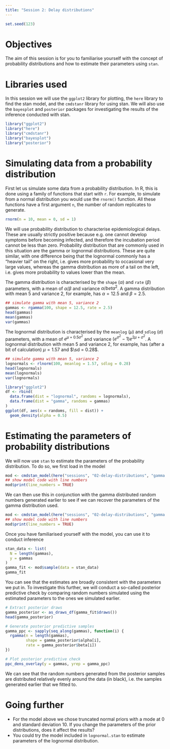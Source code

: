 ```yaml
---
title: "Session 2: Delay distributions"
---
```


```r
set.seed(123)
```

# Objectives

The aim of this session is for you to familiarise yourself with the concept of probability distributions and how to estimate their parameters using `stan`.

# Libraries used

In this session we will use the `ggplot2` library for plotting, the `here` library to find the stan model, and the `cmdstanr` library for using stan.
We will also use the `bayesplot` and `posterior` packages for investigating the results of the inference conducted with stan.

```r
library("ggplot2")
library("here")
library("cmdstanr")
library("bayesplot")
library("posterior")
```

# Simulating data from a probability distribution

First let us simulate some data from a probability distribution.
In R, this is done using a family of functions that start with `r`.
For example, to simulate from a normal distribution you would use the `rnorm()` function.
All these functions have a first argument `n`, the number of random replicates to generate.

```r
rnorm(n = 10, mean = 0, sd = 1)
```

We will use probability distribution to characterise epidemiological delays.
These are usually strictly positive because e.g. one cannot develop symptoms before becoming infected, and therefore the incubation period cannot be less than zero.
Probability distribution that are commonly used in this situation are the gamma or lognormal distributions.
These are quite similar, with one difference being that the lognormal commonly has a "heavier tail" on the right, i.e. gives more probability to occasional very large values, whereas the gamma distribution as more of a tail on the left, i.e. gives more probability to values lower than the mean.

The gamma distribution is characterised by the `shape` ($\alpha$) and `rate` ($\beta$) parameters, with a mean of $\alpha/\beta$ and variance $\alpha/beta^2$. 
A gamma distribution with mean 5 and variance 2, for example, has $\alpha = 12.5$ and $\beta = 2.5$.

```r
## simulate gamma with mean 5, variance 2
gammas <- rgamma(100, shape = 12.5, rate = 2.5)
head(gammas)
mean(gammas)
var(gammas)
```

The lognormal distribution is characterised by the `meanlog` ($\mu$) and `sdlog` ($\sigma$) parameters, with a mean of $e^{\mu + 0.5\sigma^2}$ and variance $(e^{\sigma^2} - 1) e^{2\mu + \sigma^2}$. 
A lognormal distribution with mean 5 and variance 2, for example, has (after a bit of calculation) $\mu = 1.57$ and $\sd = 0.28$.

```r
## simulate gamma with mean 5, variance 2
lognormals <- rlnorm(100, meanlog = 1.57, sdlog = 0.28)
head(lognormals)
mean(lognormals)
var(lognormals)
```

```r
library("ggplot2")
df <- rbind(
  data.frame(dist = "lognormal", randoms = lognormals),
  data.frame(dist = "gamma", randoms = gammas)
)
ggplot(df, aes(x = randoms, fill = dist)) +
  geom_density(alpha = 0.5)
```

# Estimating the parameters of probability distributions

We will now use `stan` to estimate the parameters of the probability distribution.
To do so, we first load in the model 

```r
mod <- cmdstan_model(here("sessions", "02-delay-distributions", "gamma.stan"))
## show model code with line numbers
mod$print(line_numbers = TRUE)
```

We can then use this in conjunction with the gamma distributed random numbers generated earlier to see if we can recover the parameters of the gamma distribution used.

```r
mod <- cmdstan_model(here("sessions", "02-delay-distributions", "gamma.stan"))
## show model code with line numbers
mod$print(line_numbers = TRUE)
```

Once you have familiarised yourself with the model, you can use it to conduct inference

```r
stan_data <- list(
  N = length(gammas),
  y = gammas
)
gamma_fit <- mod$sample(data = stan_data)
gamma_fit
```

You can see that the estimates are broadly consistent with the parameters we put in.
To investigate this further, we will conduct a so-called posterior predictive check by comparing random numbers simulated using the estimated parameters to the ones we simulated earlier.

```r
# Extract posterior draws
gamma_posterior <- as_draws_df(gamma_fit$draws())
head(gamma_posterior)

# Generate posterior predictive samples
gamma_ppc <- sapply(seq_along(gammas), function(i) {
  rgamma(n = length(gammas),
         shape = gamma_posterior$alpha[i],
         rate = gamma_posterior$beta[i])
})

# Plot posterior predictive check
ppc_dens_overlay(y = gammas, yrep = gamma_ppc)
```

We can see that the random numbers generated from the posterior samples are distributed relatively evenly around the data (in black), i.e. the samples generated earlier that we fitted to.

# Going further

- For the model above we chose truncated normal priors with a mode at 0 and standard deviation 10. If you change the parameters of the prior distributions, does it affect the results?
- You could try the model included in `lognormal.stan` to estimate parameters of the lognormal distribution.
